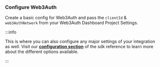 ### Configure Web3Auth

Create a basic config for Web3Auth and pass the `clientId` & `web3AuthNetwork` from your Web3Auth Dashboard Project Settings.

:::info

This is where you can also configure any major settings of your integration as well. Visit our [**configuration section**](/embedded-wallets/sdk/vue/config) of the sdk reference to learn more about the different options available.

:::
